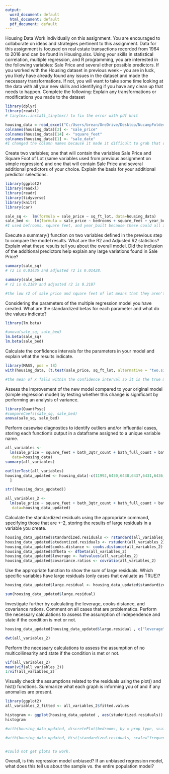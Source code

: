 ```yaml
---
output:
  word_document: default
  html_document: default
  pdf_document: default
---
```

Housing Data
Work individually on this assignment. You are encouraged to collaborate on ideas and strategies pertinent to this assignment. Data for this assignment is focused on real estate transactions recorded from 1964 to 2016 and can be found in Housing.xlsx. Using your skills in statistical correlation, multiple regression, and R programming, you are interested in the following variables: Sale Price and several other possible predictors.
If you worked with the Housing dataset in previous week – you are in luck, you likely have already found any issues in the dataset and made the necessary transformations. If not, you will want to take some time looking at the data with all your new skills and identifying if you have any clean up that needs to happen.
Complete the following:
Explain any transformations or modifications you made to the dataset

```r
library(dplyr)
library(readxl)
# tinytex::install_tinytex() to fix the error with pdf knit

housing_data = read_excel("C:/Users/brean/OneDrive/Desktop/NucampFolder/projects/dsc520-1/data/week-7-housing.xlsx")
colnames(housing_data)[2] <- "sale_price"
colnames(housing_data)[14] <- "square_feet"
colnames(housing_data)[1] <- "sale_date"
#I changed the column names because it made it difficult to grab that data. 

```


Create two variables; one that will contain the variables Sale Price and Square Foot of Lot (same variables used from previous assignment on simple regression) and one that will contain Sale Price and several additional predictors of your choice. Explain the basis for your additional predictor selections.

```r
library(ggplot2)
library(readxl)
library(readr)
library(tidyverse)
library(knitr)
library(car)

sale_sq <-  lm(formula = sale_price ~ sq_ft_lot, data=housing_data)
sale_bed <-  lm(formula = sale_price ~ bedrooms + square_feet + year_built, data=housing_data)
#I used befrooms, square feet, and year_built because these could all affect sale price. 

```


Execute a summary() function on two variables defined in the previous step to compare the model results. What are the R2 and Adjusted R2 statistics? Explain what these results tell you about the overall model. Did the inclusion of the additional predictors help explain any large variations found in Sale Price?

```r
summary(sale_sq)
# r2 is 0.01435 and adjusted r2 is 0.01428. 

summary(sale_bed)
# r2 is 0.2189 and adjusted r2 is 0.2187

#the low r2 of sale price and square feet of lot means that they aren't super connected. But if you look at the sale price based on the square foot, number of bedrooms, and year built, the r2 is still low but it means that they are connected but not enough for precise predictions. The sale price is based on more factors than what was used. 

```


Considering the parameters of the multiple regression model you have created. What are the standardized betas for each parameter and what do the values indicate?

```r
library(lm.beta)

#anova(sale_sq, sale_bed)
lm.beta(sale_sq)
lm.beta(sale_bed)


```


Calculate the confidence intervals for the parameters in your model and explain what the results indicate.

```r

library(MASS, pos = 18)
with(housing_data, (t.test(sale_price, sq_ft_lot, alternative = "two.sided", conf.level = .95)))

#the mean of x falls within the confidence interval so it is the true mean. The 95% confidence interval means that 95% of the data contains the true mean. 

```


Assess the improvement of the new model compared to your original model (simple regression model) by testing whether this change is significant by performing an analysis of variance.

```r
library(QuantPsyc)
#compareCoefs(sale_sq, sale_bed)
anova(sale_sq, sale_bed)

```


Perform casewise diagnostics to identify outliers and/or influential cases, storing each function's output in a dataframe assigned to a unique variable name.

```r

all_variables <- 
  lm(sale_price ~ square_feet + bath_3qtr_count + bath_full_count + bath_half_count + bedrooms + building_grade + lat + lon + present_use + sale_instrument + sale_reason + sq_ft_lot + year_built + year_renovated + sale_reason,
   data=housing_data)
summary(all_variables)

outlierTest(all_variables)
housing_data_updated <- housing_data[-c(11992,6430,6438,6437,6431,6436,6441,6432,6442,6433),
  ]

```
```r

str((housing_data_updated))

all_variables_2 <- 
  lm(sale_price ~ square_feet + bath_3qtr_count + bath_full_count + bath_half_count + bedrooms + building_grade + lat + lon + present_use + sale_instrument + sale_reason + sq_ft_lot + year_built + year_renovated + sale_reason,
   data=housing_data_updated)

```



Calculate the standardized residuals using the appropriate command, specifying those that are +-2, storing the results of large residuals in a variable you create.

```r
housing_data_updated$standardized.residuals <- rstandard(all_variables_2)
housing_data_updated$studentized.residuals <- rstudent(all_variables_2)
housing_data_updated$cooks.distance <- cooks.distance(all_variables_2)
housing_data_updated$dfbeta <- dfbeta(all_variables_2)
housing_data_updated$leverage <- hatvalues(all_variables_2)
housing_data_updated$covariance.ratios <- covratio(all_variables_2)


```


Use the appropriate function to show the sum of large residuals.
Which specific variables have large residuals (only cases that evaluate as TRUE)?

```r

housing_data_updated$large.residual <- housing_data_updated$standardized.residuals > 2 | housing_data_updated$studentized.residuals < -2

sum(housing_data_updated$large.residual)


```


Investigate further by calculating the leverage, cooks distance, and covariance rations. Comment on all cases that are problematics.
Perform the necessary calculations to assess the assumption of independence and state if the condition is met or not.

```r

housing_data_updated[housing_data_updated$large.residual , c("leverage" , "cooks.distance","covariance.ratios") ]

dwt(all_variables_2)


```


Perform the necessary calculations to assess the assumption of no multicollinearity and state if the condition is met or not.

```r
vif(all_variables_2)
mean(vif(all_variables_2))
1/vif(all_variables_2)

```


Visually check the assumptions related to the residuals using the plot() and hist() functions. Summarize what each graph is informing you of and if any anomalies are present.

```r
library(ggplot2)
all_variables_2_fitted <- all_variables_2$fitted.values

histogram <- ggplot(housing_data_updated , aes(studentized.residuals))
histogram

#with(housing_data_updated, discretePlot(bedrooms, by = prop_type, scale = "frequency"))

#with(housing_data_updated, Hist(standardized.residuals, scale="frequency", breaks="Sturges", col="red", xlab="Studentized Residuals"))


#could not get plots to work. 

```


Overall, is this regression model unbiased? If an unbiased regression model, what does this tell us about the sample vs. the entire population model?

```r

```

